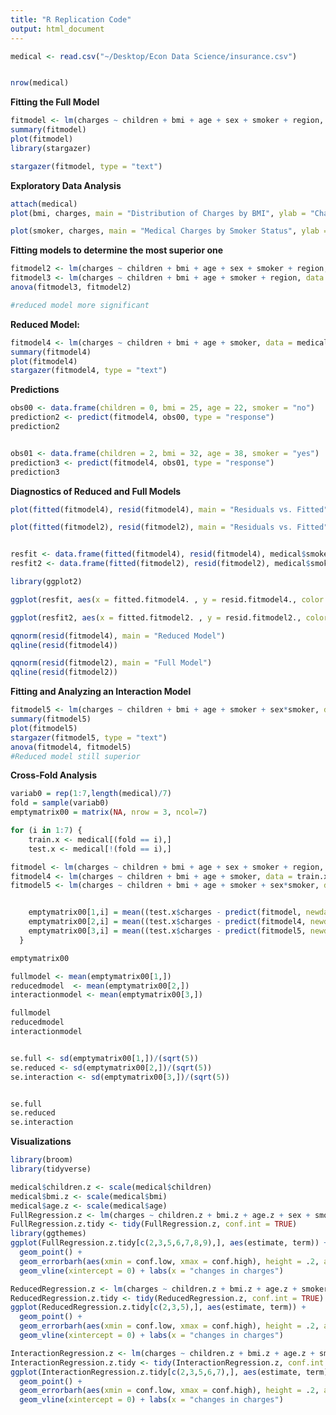 ```yaml
---
title: "R Replication Code"
output: html_document
---
```


```r
medical <- read.csv("~/Desktop/Econ Data Science/insurance.csv")


nrow(medical)
```

**Fitting the Full Model**
```r
fitmodel <- lm(charges ~ children + bmi + age + sex + smoker + region, data = medical)
summary(fitmodel)
plot(fitmodel)
library(stargazer)

stargazer(fitmodel, type = "text")
```

**Exploratory Data Analysis**

```r


attach(medical)
plot(bmi, charges, main = "Distribution of Charges by BMI", ylab = "Charges", xlab = "BMI")

plot(smoker, charges, main = "Medical Charges by Smoker Status", ylab = "Charge", xlab = "SmokerStatus")
```



**Fitting models to determine the most superior one**
```r
fitmodel2 <- lm(charges ~ children + bmi + age + sex + smoker + region, data = medical)
fitmodel3 <- lm(charges ~ children + bmi + age + smoker + region, data = medical)
anova(fitmodel3, fitmodel2)

#reduced model more significant
```

**Reduced Model:**

```r

fitmodel4 <- lm(charges ~ children + bmi + age + smoker, data = medical)
summary(fitmodel4)
plot(fitmodel4)
stargazer(fitmodel4, type = "text")

```

**Predictions**
```r
obs00 <- data.frame(children = 0, bmi = 25, age = 22, smoker = "no")
prediction2 <- predict(fitmodel4, obs00, type = "response")
prediction2


obs01 <- data.frame(children = 2, bmi = 32, age = 38, smoker = "yes")
prediction3 <- predict(fitmodel4, obs01, type = "response")
prediction3
```


**Diagnostics of Reduced and Full Models**
```r

plot(fitted(fitmodel4), resid(fitmodel4), main = "Residuals vs. Fitted", xlab = "Fitted", ylab = "Residuals")

plot(fitted(fitmodel2), resid(fitmodel2), main = "Residuals vs. Fitted", xlab = "Fitted", ylab = "Residuals")


resfit <- data.frame(fitted(fitmodel4), resid(fitmodel4), medical$smoker)
resfit2 <- data.frame(fitted(fitmodel2), resid(fitmodel2), medical$smoker)

library(ggplot2)

ggplot(resfit, aes(x = fitted.fitmodel4. , y = resid.fitmodel4., color = medical.smoker)) + geom_point(size = 2) + geom_hline(yintercept = 0) + xlab("Fitted") + ylab("Residuals") + ggtitle("Residuals vs Fitted by Smoker Status Reduced Model")

ggplot(resfit2, aes(x = fitted.fitmodel2. , y = resid.fitmodel2., color = medical.smoker)) + geom_point(size = 2) + geom_hline(yintercept = 0) + xlab("Fitted") + ylab("Residuals") + ggtitle("Residuals vs Fitted by Smoker Status Full Model")

qqnorm(resid(fitmodel4), main = "Reduced Model")
qqline(resid(fitmodel4))

qqnorm(resid(fitmodel2), main = "Full Model")
qqline(resid(fitmodel2))
```


**Fitting and Analyzing an Interaction Model**
```r
fitmodel5 <- lm(charges ~ children + bmi + age + smoker + sex*smoker, data = medical)
summary(fitmodel5)
plot(fitmodel5)
stargazer(fitmodel5, type = "text")
anova(fitmodel4, fitmodel5)
#Reduced model still superior
```


**Cross-Fold Analysis**
```r

variab0 = rep(1:7,length(medical)/7)
fold = sample(variab0)
emptymatrix00 = matrix(NA, nrow = 3, ncol=7)

for (i in 1:7) {
    train.x <- medical[(fold == i),]
    test.x <- medical[!(fold == i),]

fitmodel <- lm(charges ~ children + bmi + age + sex + smoker + region, data = train.x)
fitmodel4 <- lm(charges ~ children + bmi + age + smoker, data = train.x)
fitmodel5 <- lm(charges ~ children + bmi + age + smoker + sex*smoker, data = train.x)


    emptymatrix00[1,i] = mean((test.x$charges - predict(fitmodel, newdata = test.x))^2)
    emptymatrix00[2,i] = mean((test.x$charges - predict(fitmodel4, newdata = test.x))^2)
    emptymatrix00[3,i] = mean((test.x$charges - predict(fitmodel5, newdata = test.x))^2)
  }

emptymatrix00

fullmodel <- mean(emptymatrix00[1,])
reducedmodel  <- mean(emptymatrix00[2,])
interactionmodel <- mean(emptymatrix00[3,])

fullmodel
reducedmodel
interactionmodel


se.full <- sd(emptymatrix00[1,])/(sqrt(5))
se.reduced <- sd(emptymatrix00[2,])/(sqrt(5))
se.interaction <- sd(emptymatrix00[3,])/(sqrt(5))


se.full
se.reduced
se.interaction
```

**Visualizations**
```r
library(broom)
library(tidyverse)

medical$children.z <- scale(medical$children)
medical$bmi.z <- scale(medical$bmi)
medical$age.z <- scale(medical$age)
FullRegression.z <- lm(charges ~ children.z + bmi.z + age.z + sex + smoker + region, data = medical)
FullRegression.z.tidy <- tidy(FullRegression.z, conf.int = TRUE)
library(ggthemes)
ggplot(FullRegression.z.tidy[c(2,3,5,6,7,8,9),], aes(estimate, term)) +
  geom_point() +
  geom_errorbarh(aes(xmin = conf.low, xmax = conf.high), height = .2, alpha= .3) +
  geom_vline(xintercept = 0) + labs(x = "changes in charges")

ReducedRegression.z <- lm(charges ~ children.z + bmi.z + age.z + smoker, data = medical)
ReducedRegression.z.tidy <- tidy(ReducedRegression.z, conf.int = TRUE)
ggplot(ReducedRegression.z.tidy[c(2,3,5),], aes(estimate, term)) +
  geom_point() +
  geom_errorbarh(aes(xmin = conf.low, xmax = conf.high), height = .2, alpha= .3) +
  geom_vline(xintercept = 0) + labs(x = "changes in charges")

InteractionRegression.z <- lm(charges ~ children.z + bmi.z + age.z + smoker + sex + sex * smoker, data = medical)
InteractionRegression.z.tidy <- tidy(InteractionRegression.z, conf.int = TRUE)
ggplot(InteractionRegression.z.tidy[c(2,3,5,6,7),], aes(estimate, term)) +
  geom_point() +
  geom_errorbarh(aes(xmin = conf.low, xmax = conf.high), height = .2, alpha= .3) +
  geom_vline(xintercept = 0) + labs(x = "changes in charges")


```
